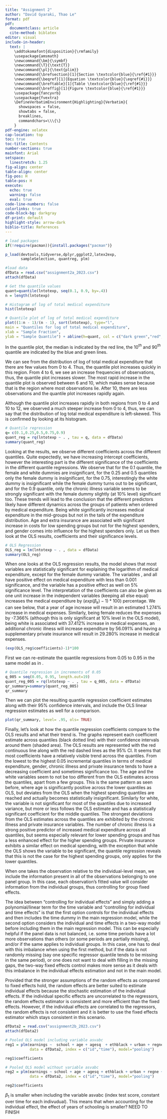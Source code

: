 ```yaml
---
title: "Assignment 2"
author: "David Gyaraki, Thao Le"
format: pdf
pdf:
  documentclass: article
  cite-method: biblatex
editor: visual
include-in-header:
  text: |
    \addtokomafont{disposition}{\rmfamily}
    \usepackage{amsmath}
    \newcommand{\bm}{\symbf}
    \newcommand{\T}{\text{T}}
    \newcommand{\pl}{\text{plim}}
    \newcommand{\brefsection}[1]{Section \textcolor{blue}{\ref{#1}}}
    \newcommand{\beqref}[1]{Equation \textcolor{blue}{\eqref{#1}}}
    \newcommand{\breftable}[1]{Table \textcolor{blue}{\ref{#1}}}
    \newcommand{\breffig}[1]{Figure \textcolor{blue}{\ref{#1}}}
    \usepackage{fancyvrb}
    \usepackage{fvextra}
    \DefineVerbatimEnvironment{Highlighting}{Verbatim}{
      showspaces = false,
      showtabs = false,
      breaklines,
      commandchars=\\\{\}
    }
pdf-engine: xelatex
cap-location: top
toc: true
toc-title: Contents
number-sections: true
mainfont: Arial
setspace:
  linestretch: 1.25
fig-align: center
table-align: center
fig-pos: H
table-pos: H
execute:
  echo: true
  warning: false
  eval: true
code-line-numbers: false
colorlinks: true
code-block-bg: darkgray
df-print: default
highlight-style: arrow-dark
biblio-title: References
---
```


\clearpage

```r
# load packages
if(!require(pacman)){install.packages("pacman")}

p_load(devtools,tidyverse,dplyr,ggplot2,latex2exp,
       sampleSelection, quantreg, plm)

#load data
dfData = read.csv("assignment2a_2023.csv")
attach(dfData)
```

```{=tex}
\section{Question 1}
\subsection{(i)}
```

```r
# Get the quantile values
quant=quantile(lntotexp, seq(0.1, 0.9, by=.4))
n = length(lntotexp)

# Histogram of log of total medical expenditure
hist(lntotexp)

# Quantile plot of log of total medical expenditure
plot((1:n - 1)/(n - 1), sort(lntotexp), type="l",
main = "Quantiles for log of total medical expenditure",
xlab = "Sample Fraction",
ylab = "Sample Quantile") + abline(h=quant, col = c("dark green","red", "blue"))
```

In the quantile plot, the median is indicated by the red line, the 10$^{th}$ and 90$^{th}$ quantile are indicated by the blue and green lines.

We can see from the distribution of log of total medical expenditure that there are few values from 0 to 4. Thus, the quantile plot increases quickly in this region. From 4 to 6, we see an increase frequencies of observations, thus, the quantile plot increases slower. The most rapid increase in the quantile plot is observed between 6 and 10, which makes sense because that is the region where most observations lie. After 10, there are less observations and the quantile plot increases rapidly again.

Although the quantile plot increases rapidly in both regions from 0 to 4 and 10 to 12, we observed a much steeper increase from 0 to 4, thus, we can say that the distribution of log total medical expenditure is left-skewed. This is confirmed by looking at its histogram.

\subsection{(ii)} \label{q1_2}

```r
# Quantile regression
q= c(0.1,0.25,0.5,0.75,0.9)
quant_reg = rq(lntotexp ~ . , tau = q, data = dfData)
summary(quant_reg)
```

Looking at the results, we observe different coefficients across the different quantiles. Quite expectedly, we have increasing intercept coefficients, however the interesting part is the different significance of the coefficients in the different quantile regressions. We observe that for the 0.1 quantile, the female and white dummies are insignificant, for the 0.25 and 0.5 quantiles only the female dummy is insignificant, for the 0.75, interestingly the white dummy is insignificant while the female dummy turns out to be significant, and for the 0.9 quantile, only the chronic illness variable seems to be strongly significant with the female dummy slightly (at 10\% level) significant too. These trends will lead to the conclusion that the different predictors likely have different dynamics across the groups of patients when ordered by medical expenditure. Being white significantly increases medical expenditure in the mid-groups but not in the tails of the expenditure distribution. Age and extra insurance are associated with significant increase in costs for low spending groups but not for the highest spenders, and gender comes into influence for the highest spenders only. Let us then look at the OLS results, coefficients and their significance levels.

```r
# OLS Regression
OLS_reg = lm(lntotexp ~ . , data = dfData)
summary(OLS_reg)
```

When one looks at the OLS regression results, the model shows that most variables are statistically significant for explaining the logarithm of medical expenditure, except for the female dummy variable. The variables \textit{age}, \textit{totchr} and \textit{suppins} all have positive effect on medical expenditure with less than 0.001 significance, and the variable \textit{white} has a positive effect as well on 5\% significance level. The interpretation of the coefficients can also be given as one unit increase in the independent variables (keeping all else equal) increases the medical expenditure by $(exp(\beta_k)-1) * 100)$ percentage. We can see below, that a year of age increase will result in an estimated 1.274\% increase in medical expenses. Similarly, being female reduces the expenses by -7.366\% (although this is only significant at 10\% level in the OLS model), being white is associated with 37.412\% increase in medical expenses, an additional chronic illness will increase expenditure by 56.091\% and having a supplementary private insurance will result in 29.280\% increase in medical expenses. 

```r
(exp(OLS_reg$coefficients)-1)*100
```

\subsection{(iii)}

First we can re-estimate the quantile regressions from 0.05 to 0.95 in the same model as in \brefsection{q1_2}. 

```r
# Quantile regression in increments of 0.05
q_005 = seq(0.05, 0.95, length.out=19)
quant_reg_005 = rq(lntotexp ~ . , tau = q_005, data = dfData)
qr_summary=summary(quant_reg_005)
qr_summary
```

Then we can plot the resulting quantile regression coefficient estimates along with their 95\% confidence intervals, and include the OLS linear regression estimates as well for a comparison. 

```r
plot(qr_summary, level= .95, ols= TRUE)
```

Finally, let's look at how the quantile regression coefficients compare to the OLS results and what their trend is. The graphs represent each coefficient estimate across quantiles (black dotted line) with their confidence intervals around them (shaded area). The OLS results are represented with the red continuous line along with the red dashed lines as the 95\% CI. It seems that most coefficients have a relatively visible trend across the quantiles. From the lowest to the highest 0.05 incremental quantiles in terms of medical expenditure, gender, chronic illness and private insurance tends to have a decreasing coefficient and sometimes significance too. The age and the white variables seem to not be too different from the OLS estimates across the quantiles, apart from a few groups. This is the same pattern as seen before, where age is significantly positive across the lower quantiles as OLS, but deviates from the OLS when the highest spending quantiles are reached and actually becomes statistically insignificant. Similarly for white, the variable is not significant for most of the quantiles due to increased variance, but more or less follows the OLS estimate and has a statistically significant coefficient for the middle quantiles. The strongest deviations from the OLS estimates across the quantiles are exhibited by the chronic illness and private insurance variables. The number of chronic illness is a strong positive predictor of increased medical expenditure across all quantiles, but seems especially relevant for lower spending groups and has a less enhanced effect for the higher spending groups. Private insurance exhibits a similar effect on medical spending, with the exception that while the OLS shows the variable to be significant, the quantile regression reveals that this is not the case for the highest spending groups, only applies for the lower quantiles.

\section{Question 2}

\subsection{(i)}

When one takes the observation relative to the individual-level mean, we include the information present in all of the observations belonging to one panel group. In this case, each observation's fitted value will consider information from the individual groups, thus controlling for group fixed effects. 

\subsection{(ii)}

The idea between "controlling for individual effects" and simply adding a polynomial/linear term for the time variable and "controlling for individual and time effects" is that the first option controls for the individual effects and then includes the time dummy in the main regression model, while the second option considers the individual and time effects in a two-way model before including them in the main regression model. This can be especially helpful if the panel data is not balanced, i.e. some time periods have a lot more observations than others (or some periods are partially missing), and/or if the same applies to individual groups. In this case, one has to deal with this imbalance when using the first method, but if the data is not randomly missing (say one specific regressor quantile tends to be missing in the same period), or one does not want to deal with filling in the missing gaps, the two-way fixed effects control makes more sense as it deals with this imbalance in the individual effects estimation and not in the main model.

\subsection{(iii)}

Provided that the stronger assumptions of the random effects as compared to fixed effects hold, the random effects are better suited to estimate individual effects because the stochastic estimation of the individual effects. If the individual specific effects are uncorrelated to the regressors, the random effects estimator is consistent and more efficient than the fixed effects. However, if the individual effects are correlated to the regressors, the random effects is not consistent and it is better to use the fixed effects estimator which stays consistent in this scenario.

\section{Question 3}
```r
dfData2 = read.csv("assignment2b_2023.csv")
attach(dfData2)
```
\subsection{(i)}

```r
# Pooled OLS model including variable asvabc
reg1 = plm(earnings ~  school + age + agesq  + ethblack + urban + regne + regnc + regw + regs + asvabc,
           data = dfData2, index = c("id","time"), model="pooling")

reg1$coefficients
```
```r
# Pooled OLS model without variable asvabc
reg2 = plm(earnings ~ school + age + agesq + ethblack + urban + regne + regnc + regw + regs,
           data = dfData2, index = c("id","time"), model="pooling")

reg2$coefficients
```

$\beta_1$ is smaller when including the variable asvabc (index test score, constant over time for each indivudual). This means that when accounting for the individual effect, the effect of years of schooling is smaller? NEED TO FINISH

\subsection{(ii)}








